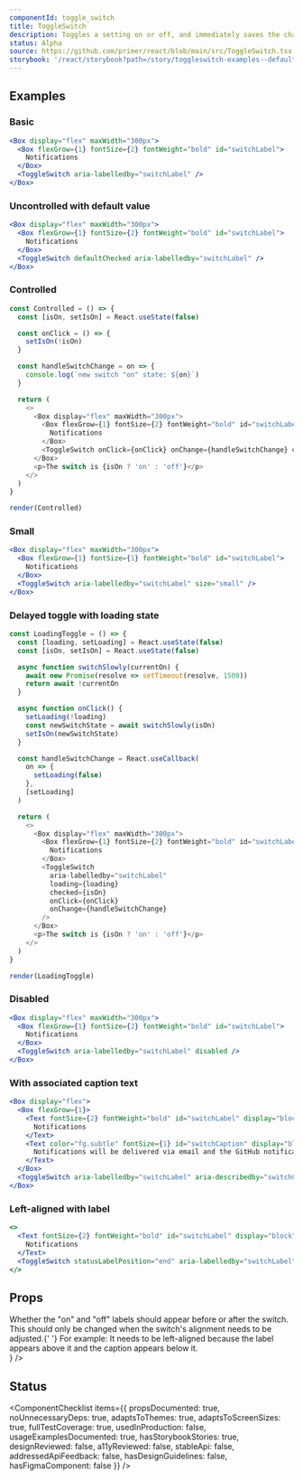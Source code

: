 ```yaml
---
componentId: toggle_switch
title: ToggleSwitch
description: Toggles a setting on or off, and immediately saves the change
status: Alpha
source: https://github.com/primer/react/blob/main/src/ToggleSwitch.tsx
storybook: '/react/storybook?path=/story/toggleswitch-examples--default'
---
```


## Examples

### Basic

```jsx live
<Box display="flex" maxWidth="300px">
  <Box flexGrow={1} fontSize={2} fontWeight="bold" id="switchLabel">
    Notifications
  </Box>
  <ToggleSwitch aria-labelledby="switchLabel" />
</Box>
```

### Uncontrolled with default value

```jsx live
<Box display="flex" maxWidth="300px">
  <Box flexGrow={1} fontSize={2} fontWeight="bold" id="switchLabel">
    Notifications
  </Box>
  <ToggleSwitch defaultChecked aria-labelledby="switchLabel" />
</Box>
```

### Controlled

```javascript noinline live
const Controlled = () => {
  const [isOn, setIsOn] = React.useState(false)

  const onClick = () => {
    setIsOn(!isOn)
  }

  const handleSwitchChange = on => {
    console.log(`new switch "on" state: ${on}`)
  }

  return (
    <>
      <Box display="flex" maxWidth="300px">
        <Box flexGrow={1} fontSize={2} fontWeight="bold" id="switchLabel">
          Notifications
        </Box>
        <ToggleSwitch onClick={onClick} onChange={handleSwitchChange} checked={isOn} aria-labelledby="switchLabel" />
      </Box>
      <p>The switch is {isOn ? 'on' : 'off'}</p>
    </>
  )
}

render(Controlled)
```

### Small

```jsx live
<Box display="flex" maxWidth="300px">
  <Box flexGrow={1} fontSize={1} fontWeight="bold" id="switchLabel">
    Notifications
  </Box>
  <ToggleSwitch aria-labelledby="switchLabel" size="small" />
</Box>
```

### Delayed toggle with loading state

```javascript noinline live
const LoadingToggle = () => {
  const [loading, setLoading] = React.useState(false)
  const [isOn, setIsOn] = React.useState(false)

  async function switchSlowly(currentOn) {
    await new Promise(resolve => setTimeout(resolve, 1500))
    return await !currentOn
  }

  async function onClick() {
    setLoading(!loading)
    const newSwitchState = await switchSlowly(isOn)
    setIsOn(newSwitchState)
  }

  const handleSwitchChange = React.useCallback(
    on => {
      setLoading(false)
    },
    [setLoading]
  )

  return (
    <>
      <Box display="flex" maxWidth="300px">
        <Box flexGrow={1} fontSize={2} fontWeight="bold" id="switchLabel">
          Notifications
        </Box>
        <ToggleSwitch
          aria-labelledby="switchLabel"
          loading={loading}
          checked={isOn}
          onClick={onClick}
          onChange={handleSwitchChange}
        />
      </Box>
      <p>The switch is {isOn ? 'on' : 'off'}</p>
    </>
  )
}

render(LoadingToggle)
```

### Disabled

```jsx live
<Box display="flex" maxWidth="300px">
  <Box flexGrow={1} fontSize={2} fontWeight="bold" id="switchLabel">
    Notifications
  </Box>
  <ToggleSwitch aria-labelledby="switchLabel" disabled />
</Box>
```

### With associated caption text

```jsx live
<Box display="flex">
  <Box flexGrow={1}>
    <Text fontSize={2} fontWeight="bold" id="switchLabel" display="block">
      Notifications
    </Text>
    <Text color="fg.subtle" fontSize={1} id="switchCaption" display="block">
      Notifications will be delivered via email and the GitHub notification center
    </Text>
  </Box>
  <ToggleSwitch aria-labelledby="switchLabel" aria-describedby="switchCaption" />
</Box>
```

### Left-aligned with label

```jsx live
<>
  <Text fontSize={2} fontWeight="bold" id="switchLabel" display="block" mb={1}>
    Notifications
  </Text>
  <ToggleSwitch statusLabelPosition="end" aria-labelledby="switchLabel" />
</>
```

## Props

<PropsTable>
  <PropsTableRow name="aria-describedby" type="string" description="The id of the DOM node that describes the switch" />
  <PropsTableRow
    name="aria-labelledby"
    type="string"
    required
    description="The id of the DOM node that labels the switch"
  />
  <PropsTableRow name="defaultChecked" type="boolean" description="Uncontrolled - whether the switch is turned on" />
  <PropsTableRow name="disabled" type="boolean" description="Whether the switch is ready for user input" />
  <PropsTableRow name="loading" type="boolean" description="Whether the switch's value is being calculated" />
  <PropsTableRow name="checked" type="boolean" description="Whether the switch is turned on" />
  <PropsTableRow
    name="onChange"
    type="(on: boolean) => void"
    description="The callback that is called when the switch is toggled on or off"
  />
  <PropsTableRow
    name="onClick"
    type="(e: MouseEvent) => void"
    description="The callback that is called when the switch is clicked"
  />
  <PropsTableRow name="size" type="'small' | 'medium'" defaultValue="'medium'" description="Size of the switch" />
  <PropsTableRow
    name="statusLabelPosition"
    type="'start' | 'end'"
    defaultValue="'start'"
    description={
      <>
        <div>Whether the "on" and "off" labels should appear before or after the switch.</div>
        <div>
          <Text fontWeight="bold">This should only be changed when the switch's alignment needs to be adjusted.</Text>{' '}
          For example: It needs to be left-aligned because the label appears above it and the caption appears below it.
        </div>
      </>
    }
  />
</PropsTable>

## Status

<ComponentChecklist
  items={{
    propsDocumented: true,
    noUnnecessaryDeps: true,
    adaptsToThemes: true,
    adaptsToScreenSizes: true,
    fullTestCoverage: true,
    usedInProduction: false,
    usageExamplesDocumented: true,
    hasStorybookStories: true,
    designReviewed: false,
    a11yReviewed: false,
    stableApi: false,
    addressedApiFeedback: false,
    hasDesignGuidelines: false,
    hasFigmaComponent: false
  }}
/>
